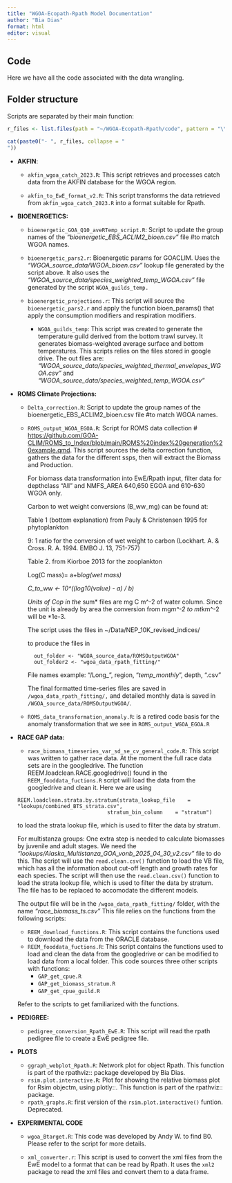 ```yaml
---
title: "WGOA-Ecopath-Rpath Model Documentation"
author: "Bia Dias"
format: html
editor: visual
---
```


## Code

Here we have all the code associated with the data wrangling.

## Folder structure

Scripts are separated by their main function:

```r
r_files <- list.files(path = "~/WGOA-Ecopath-Rpath/code", pattern = "\\.r$", full.names = FALSE, ignore.case=TRUE)

cat(paste0("- ", r_files, collapse = "
"))
```

-   **AKFIN**:

    -   `akfin_wgoa_catch_2023.R`: This script retrieves and processes catch data from the AKFIN database for the WGOA region.

    -   `akfin_to_EwE_format_v2.R`: This script transforms the data retrieved from `akfin_wgoa_catch_2023.R` into a format suitable for Rpath.

-   **BIOENERGETICS:**

    -   `bioenergetic_GOA_Q10_aveRTemp_script.R`: Script to update the group names of the *"bioenergetic_EBS_ACLIM2_bioen.csv"* file #to match WGOA names.

    -   `bioenergetic_pars2.r`: Bioenergetic params for GOACLIM. Uses the *"WGOA_source_data/WGOA_bioen.csv"* lookup file generated by the script above. It also uses the *"WGOA_source_data/species_weighted_temp_WGOA.csv"* file generated by the script `WGOA_guilds_temp.`

    -   `bioenergetic_projections.r`: This script will source the `bioenergetic_pars2.r` and apply the function bioen_params() that apply the consumption modifiers and respiration modifiers.
    
        -   `WGOA_guilds_temp`: This script was created to generate the temperature guild derived from the bottom trawl survey. It generates biomass-weighted average surface and bottom temperatures. This scripts relies on the files stored in google drive. 
    The out files are: 
    *"WGOA_source_data/species_weighted_thermal_envelopes_WGOA.csv"* and 
    *"WGOA_source_data/species_weighted_temp_WGOA.csv"*

-   **ROMS Climate Projections:**

    -   `Delta_correction.R`: Script to update the group names of the bioenergetic_EBS_ACLIM2_bioen.csv file #to match WGOA names.

    -   `ROMS_output_WGOA_EGOA.R`: Script for ROMS data collection \# <https://github.com/GOA-CLIM/ROMS_to_Index/blob/main/ROMS%20index%20generation%20example.qmd>. This script sources the delta correction function, gathers the data for the different ssps, then will extract the Biomass and Production.

        For biomass data transformation into EwE/Rpath input, filter data for depthclass "All" and NMFS_AREA 640,650 EGOA and 610-630 WGOA only.

        Carbon to wet weight conversions (B_ww_mg) can be found at:

        Table 1 (bottom explanation) from Pauly & Christensen 1995 for phytoplankton

        9: 1 ratio for the conversion of wet weight to carbon (Lockhart. A. & Cross. R. A. 1994. EMBO J. 13, 751-757)

        Table 2. from Kiorboe 2013 for the zooplankton

        Log(C mass)= a+b*log(wet mass)*

        *C_to_ww \<- 10\^((log10(value) - a) / b)*

        *Units of Cop in the* sum\* files are mg C m\^-2 of water column. Since the unit is already by area the conversion from mg*m\^-2 to mt*km\^-2 will be \*1e-3.

        The script uses the files in \~/Data/NEP_10K_revised_indices/

        to produce the files in

        ```         
          out_folder <- "WGOA_source_data/ROMSOutputWGOA"
          out_folder2 <- "wgoa_data_rpath_fitting/"
        ```

        File names example: "/Long\_", region, "*temp_monthly*", depth, ".csv"

        The final formatted time-series files are saved in `/wgoa_data_rpath_fitting/,` and detailed monthly data is saved in `/WGOA_source_data/ROMSOutputWGOA/`.

    -   `ROMS_data_transformation_anomaly.R`: is a retired code basis for the anomaly transformation that we see in `ROMS_output_WGOA_EGOA.R`

-   **RACE GAP data:**

    -   `race_biomass_timeseries_var_sd_se_cv_general_code.R`: This script was written to gather race data. At the moment the full race data sets are in the googledrive. The function REEM.loadclean.RACE.googledrive() found in the `REEM_fooddata_fuctions.R` script will load the data from the googledrive and clean it. Here we are using

    ```         
    REEM.loadclean.strata.by.stratum(strata_lookup_file    = "lookups/combined_BTS_strata.csv",
                                 stratum_bin_column    = "stratum")
    ```

    to load the strata lookup file, which is used to filter the data by stratum.

    For multistanza groups: One extra step is needed to calculate biomasses by juvenile and adult stages. We need the *"lookups/Alaska_Multistanza_GOA_vonb_2025_04_30_v2.csv"* file to do this. The script will use the `read.clean.csv()` function to load the VB file, which has all the information about cut-off length and growth rates for each species. The script will then use the `read.clean.csv()` function to load the strata lookup file, which is used to filter the data by stratum. The file has to be replaced to accomodate the different models.

    The output file will be in the `/wgoa_data_rpath_fitting/` folder, with the name *"race_biomass_ts.csv"* This file relies on the functions from the following scripts:

    -   `REEM_download_functions.R`: This script contains the functions used to download the data from the ORACLE database.
    -   `REEM_fooddata_fuctions.R`: This script contains the functions used to load and clean the data from the googledrive or can be modified to load data from a local folder. This code sources three other scripts with functions:
        -   `GAP_get_cpue.R`
        -   `GAP_get_biomass_stratum.R`
        -   `GAP_get_cpue_guild.R`

    Refer to the scripts to get familiarized with the functions.

-   **PEDIGREE:**

    -   `pedigree_conversion_Rpath_EwE.R`: This script will read the rpath pedigree file to create a EwE pedigree file.

-   **PLOTS**

    -   `ggraph_webplot_Rpath.R`: Network plot for object Rpath. This function is part of the rpathviz:: package developed by Bia Dias.
    -   `rsim.plot.interactive.R`: Plot for showing the relative biomass plot for Rsim objectm, using plotly::. This function is part of the rpathviz:: package.
    -   `rpath_graphs.R`: first version of the `rsim.plot.interactive()` funtion. Deprecated.

-   **EXPERIMENTAL CODE**

    -   `wgoa_Btarget.R`: This code was developed by Andy W. to find B0. Please refer to the script for more details.

    -   `xml_converter.r`: This script is used to convert the xml files from the EwE model to a format that can be read by Rpath. It uses the `xml2` package to read the xml files and convert them to a data frame.

